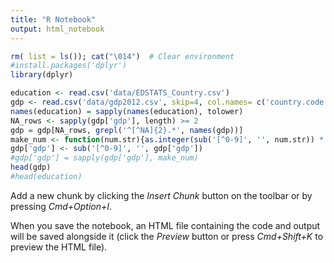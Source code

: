 ```yaml
---
title: "R Notebook"
output: html_notebook
---
```


```r
rm( list = ls()); cat("\014")  # Clear environment
#install.packages('dplyr')
library(dplyr)
```
```r
education <- read.csv('data/EDSTATS_Country.csv')
gdp <- read.csv('data/gdp2012.csv', skip=4, col.names= c('country.code', 'rank', 'NA',  'country.name', 'gdp', 'NA2', 'NA3', 'NA4', "NA5", 'NA6'))
names(education) = sapply(names(education), tolower)
NA_rows <- sapply(gdp['gdp'], length) >= 2
gdp = gdp[NA_rows, grepl('^[^NA]{2}.*', names(gdp))]
make_num <- function(num.str){as.integer(sub('[^0-9]', '', num.str)) * 1000000 }
gdp['gdp'] <- sub('[^0-9]', '', gdp['gdp'])
#gdp['gdp'] = sapply(gdp['gdp'], make_num)
head(gdp)
#head(education)
```

Add a new chunk by clicking the *Insert Chunk* button on the toolbar or by pressing *Cmd+Option+I*.

When you save the notebook, an HTML file containing the code and output will be saved alongside it (click the *Preview* button or press *Cmd+Shift+K* to preview the HTML file).
